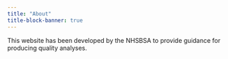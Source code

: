 ```yaml
---
title: "About"
title-block-banner: true
---
```


This website has been developed by the NHSBSA to provide guidance for producing quality analyses.



